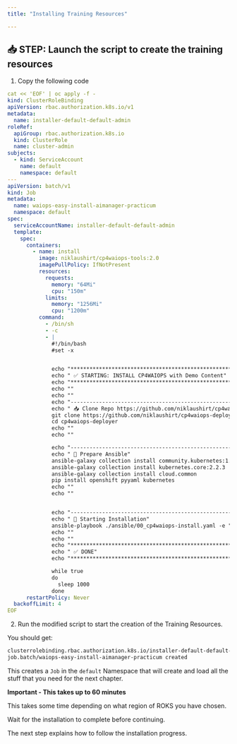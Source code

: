 ```yaml
---
title: "Installing Training Resources"

---
```




## 📥 STEP: Launch the script to create the training resources

1. Copy the following code 

```yaml
cat << 'EOF' | oc apply -f -
kind: ClusterRoleBinding
apiVersion: rbac.authorization.k8s.io/v1
metadata:
  name: installer-default-default-admin
roleRef:
  apiGroup: rbac.authorization.k8s.io
  kind: ClusterRole
  name: cluster-admin
subjects:
  - kind: ServiceAccount
    name: default
    namespace: default
---
apiVersion: batch/v1
kind: Job
metadata:
  name: waiops-easy-install-aimanager-practicum
  namespace: default
spec:
  serviceAccountName: installer-default-default-admin
  template:
    spec:
      containers:
        - name: install
          image: niklaushirt/cp4waiops-tools:2.0
          imagePullPolicy: IfNotPresent
          resources:
            requests:
              memory: "64Mi"
              cpu: "150m"
            limits:
              memory: "1256Mi"
              cpu: "1200m"
          command:
            - /bin/sh
            - -c
            - |
              #!/bin/bash
              #set -x


              echo "*****************************************************************************************************************************"
              echo " ✅ STARTING: INSTALL CP4WAIOPS with Demo Content"
              echo "*****************************************************************************************************************************"
              echo ""
              echo ""
              echo "------------------------------------------------------------------------------------------------------------------------------"
              echo " 📥 Clone Repo https://github.com/niklaushirt/cp4waiops-deployer.git"
              git clone https://github.com/niklaushirt/cp4waiops-deployer.git -b cp4waiops_stable
              cd cp4waiops-deployer
              echo ""
              echo ""

              echo "------------------------------------------------------------------------------------------------------------------------------"
              echo " 🚀 Prepare Ansible"
              ansible-galaxy collection install community.kubernetes:1.2.1
              ansible-galaxy collection install kubernetes.core:2.2.3
              ansible-galaxy collection install cloud.common
              pip install openshift pyyaml kubernetes 
              echo ""
              echo ""


              echo "------------------------------------------------------------------------------------------------------------------------------"
              echo " 🚀 Starting Installation"
              ansible-playbook ./ansible/00_cp4waiops-install.yaml -e "config_file_path=./configs/cp4waiops-roks-aimanager-practicum.yaml"
              echo ""
              echo ""
              echo "*****************************************************************************************************************************"
              echo " ✅ DONE"
              echo "*****************************************************************************************************************************"

              while true
              do
                sleep 1000
              done
      restartPolicy: Never
  backoffLimit: 4
EOF
```


2. Run the modified script to start the creation of the Training Resources.




You should get:
	
```bash
clusterrolebinding.rbac.authorization.k8s.io/installer-default-default-admin created       or unchanged if you have already lauched it once
job.batch/waiops-easy-install-aimanager-practicum created
```



<InlineNotification kind="info">

This creates a `Job` in the `default` Namespace that will create and load all the stuff that you need for the next chapter. 

</InlineNotification>



<InlineNotification kind="error">

**Important - This takes up to 60 minutes**

This takes some time depending on what region of ROKS you have chosen.

Wait for the installation to complete before continuing. 

The next step explains how to follow the installation progress.

</InlineNotification>